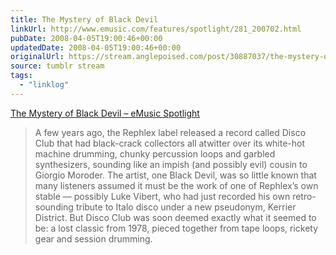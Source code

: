 ```yaml
---
title: The Mystery of Black Devil
linkUrl: http://www.emusic.com/features/spotlight/281_200702.html
pubDate: 2008-04-05T19:00:46+00:00
updatedDate: 2008-04-05T19:00:46+00:00
originalUrl: https://stream.anglepoised.com/post/30887037/the-mystery-of-black-devil-emusic-spotlight
source: tumblr stream
tags:
  - "linklog"
---
```


[The Mystery of Black Devil &#8211; eMusic Spotlight][1]

> A few years ago, the Rephlex label released a record called Disco Club that had black-crack collectors all atwitter over its white-hot machine drumming, chunky percussion loops and garbled synthesizers, sounding like an impish (and possibly evil) cousin to Giorgio Moroder. The artist, one Black Devil, was so little known that many listeners assumed it must be the work of one of Rephlex&rsquo;s own stable — possibly Luke Vibert, who had just recorded his own retro-sounding tribute to Italo disco under a new pseudonym, Kerrier District. But Disco Club was soon deemed exactly what it seemed to be: a lost classic from 1978, pieced together from tape loops, rickety gear and session drumming.

[1]: http://www.emusic.com/features/spotlight/281_200702.html
